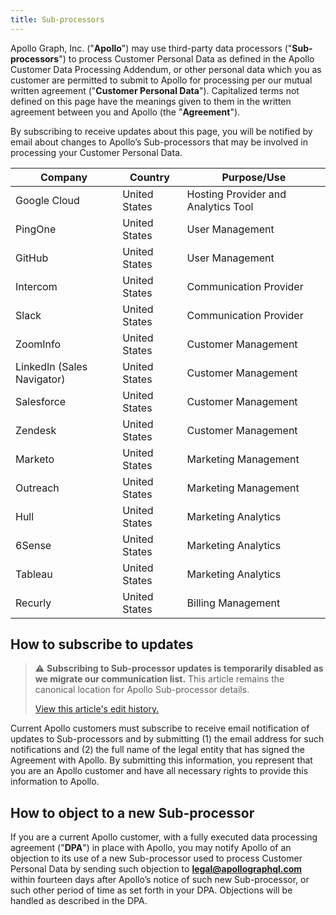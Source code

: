 ```yaml
---
title: Sub-processors
---
```


Apollo Graph, Inc. ("**Apollo**") may use third-party data processors ("**Sub-processors**") to process Customer Personal Data as defined in the Apollo Customer Data Processing Addendum, or other personal data which you as customer are permitted to submit to Apollo for processing per our mutual written agreement ("**Customer Personal Data**"). Capitalized terms not defined on this page have the meanings given to them in the written agreement between you and Apollo (the "**Agreement**").

By subscribing to receive updates about this page, you will be notified by email about changes to Apollo’s Sub-processors that may be involved in processing your Customer Personal Data.

| Company                    | Country       | Purpose/Use                         |
| -------------------------- | ------------- | ----------------------------------- |
| Google Cloud               | United States | Hosting Provider and Analytics Tool |
| PingOne                    | United States | User Management                     |
| GitHub                     | United States | User Management                     |
| Intercom                   | United States | Communication Provider              |
| Slack                      | United States | Communication Provider              |
| ZoomInfo                   | United States | Customer Management                 |
| LinkedIn (Sales Navigator) | United States | Customer Management                 |
| Salesforce                 | United States | Customer Management                 |
| Zendesk                    | United States | Customer Management                 |
| Marketo                    | United States | Marketing Management                |
| Outreach                   | United States | Marketing Management                |
| Hull                       | United States | Marketing Analytics                 |
| 6Sense                     | United States | Marketing Analytics                 |
| Tableau                    | United States | Marketing Analytics                 |
| Recurly                    | United States | Billing Management                  |

## How to subscribe to updates

> ⚠️ **Subscribing to Sub-processor updates is temporarily disabled as we migrate our communication list.** This article remains the canonical location for Apollo Sub-processor details.
>
> [View this article's edit history.](https://github.com/apollographql/docs/commits/main/src/content/studio/sub-processors.mdx)

Current Apollo customers must subscribe to receive email notification of updates to Sub-processors and by submitting (1) the email address for such notifications and (2) the full name of the legal entity that has signed the Agreement with Apollo. By submitting this information, you represent that you are an Apollo customer and have all necessary rights to provide this information to Apollo.

## How to object to a new Sub-processor

If you are a current Apollo customer, with a fully executed data processing agreement ("**DPA**") in place with Apollo, you may notify Apollo of an objection to its use of a new Sub-processor used to process Customer Personal Data by sending such objection to **legal@apollographql.com** within fourteen days after Apollo’s notice of such new Sub-processor, or such other period of time as set forth in your DPA. Objections will be handled as described in the DPA.

